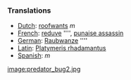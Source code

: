 ===Translations===
*[[Dutch]]: [[roofwants]] ''m''
*[[French]]: [[reduve]] '''', [[punaise assassin]]
*[[German]]: [[Raubwanze]] ''''
*[[Latin]]: [[Platymeris rhadamantus]]
*[[Spanish]]: [[]] ''m''

[[image:predator_bug2.jpg]]
